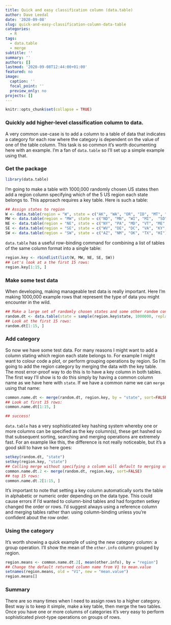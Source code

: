 ```yaml
---
title: Quick and easy classification column (data.table)
author: Dave Leedal
date: '2020-09-08'
slug: quick-and-easy-classification-column-data-table
categories:
  - R
tags:
  - data.table
  - merge
subtitle: ''
summary: ''
authors: []
lastmod: '2020-09-08T12:44:00+01:00'
featured: no
image:
  caption: ''
  focal_point: ''
  preview_only: no
projects: []
---
```


```r
knitr::opts_chunk$set(collapse = TRUE)
```

### Quickly add higher-level classification column to data.

A very common use-case is to add a column to a table of data that indicates a category for each row where the category is dependent on the value of one of the table column. This task is so common it's worth documenting here with an example. I'm a fan of `data.table` so I'll set up a simple example using that.

### Get the package
```r
library(data.table)
```

I'm going to make a table with 1000,000 randomly chosen US states then add a region column specifying which of the 5 US region each state belongs to.
This approach requires a key table. Here is such a table:

```r
## Assign states to region
W <- data.table(region = "W", state = c("AK", "WA", "OR", "ID", "MT", "WY", "CA", "NV", "UT", "CO"))
MW <- data.table(region = "MW", state = c("ND", "MN", "WI", "MI",  "SD", "NE", "KS", "IA", "MO", "IL", "IN", "OH"))
NE <- data.table(region = "NE", state = c("NY", "PA", "MD", "VT", "ME", "NH", "MA", "RI", "CT", "NJ"))
SE <- data.table(region = "SE", state = c("WV", "DE", "DC", "VA", "KY", "NC", "TN", "AR", "LA", "MS", "AL", "GA", "SC", "FL"))
SW <- data.table(region = "SW", state = c("AZ", "NM", "OK", "TX", "HI"))
```

`data.table` has a useful row-binding command for combining a list of tables of the same column format into a single table:

```r
region.key <- rbindlist(list(W, MW, NE, SE, SW))
## Let's look at a the first 15 rows:
region.key[1:15, ]
```

### Make some test data
When developing, making manageable test data is really important. Here I'm making 1000,000 example rows that represent the type of data you might encounter in the wild.

```r
## Make a large set of randomly chosen states and some other random content.
random.dt <- data.table(state = sample(region.key$state, 1000000, replace = TRUE), other.info = sample(1:100, 1000000, replace = TRUE))
## Look at the first 15 rows:
random.dt[1:15, ]
```

### Add category
So now we have some test data. For many reasons I might want to add a column stating which region each state belongs to. For example I might want to colour code a plot, or perform grouping operations by region. So I'm going to add the region category by merging the data with the key table. The most error-proof way to do this is to have a key column in both tables. The first way I'll show is to do this simply by having a common column name as we have here with `state`. If we have a common name we can `merge` using that name:

```r
common.name.dt <- merge(random.dt, region.key, by = "state", sort=FALSE)
## Look at first 15 rows:
common.name.dt[1:15, ]

## success!
```

`data.table` has a very sophisticated key hashing system whereby one or more columns can be specified as the key column(s), these get hashed so that subsequent sorting, searching and merging operations are extremely fast. For an example like this, the difference is not really noticeable, but it's a good skill to have so here goes:

```r
setkey(random.dt, "state")
setkey(region.key, "state")
## Calling merge without specifying a column will default to merging using the columns defined as the key.
common.name.dt.2 <- merge(random.dt, region.key, sort=FALSE)
## top 15 rows:
common.name.dt.2[1:15, ]
```

It's important to note that setting a key column automatically sorts the table in alphabetic or numeric order depending on the data type. This could cause errors if I'd wanted to column-bind tables and had forgotten setkey changed the order or rows. I'd suggest always using a reference column and merging tables rather than using column-binding unless you're confident about the row order.

### Using the category
It's worth showing a quick example of using the new category column: a group operation. I'll show the mean of the `other.info` column grouped by region.

```r
region.means <- common.name.dt.2[, mean(other.info), by = "region"]
## Change the default returned column name from V1 to mean.value
setnames(region.means, old = "V1", new = "mean.value")
region.means[]
```

### Summary
There are so many times when I need to assign rows to a higher category. Best way is to keep it simple, make a key table, then merge the two tables. Once you have one or more columns of categories it's very easy to perform sophisticated pivot-type operations on groups of rows.
